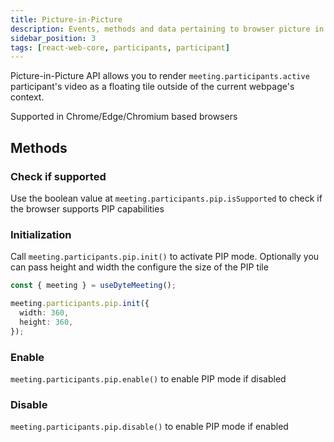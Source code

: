 ```yaml
---
title: Picture-in-Picture
description: Events, methods and data pertaining to browser picture in picture mode
sidebar_position: 3
tags: [react-web-core, participants, participant]
---
```


Picture-in-Picture API allows you to render `meeting.participants.active` participant's video as a floating tile outside of the current webpage's context.

Supported in Chrome/Edge/Chromium based browsers

## Methods

### Check if supported

Use the boolean value at `meeting.participants.pip.isSupported` to check if the browser supports PIP capabilities

### Initialization

Call `meeting.participants.pip.init()` to activate PIP mode. Optionally you can pass height and width the configure the size of the PIP tile

```ts
const { meeting } = useDyteMeeting();

meeting.participants.pip.init({
  width: 360,
  height: 360,
});
```

### Enable

`meeting.participants.pip.enable()` to enable PIP mode if disabled

### Disable

`meeting.participants.pip.disable()` to enable PIP mode if enabled
